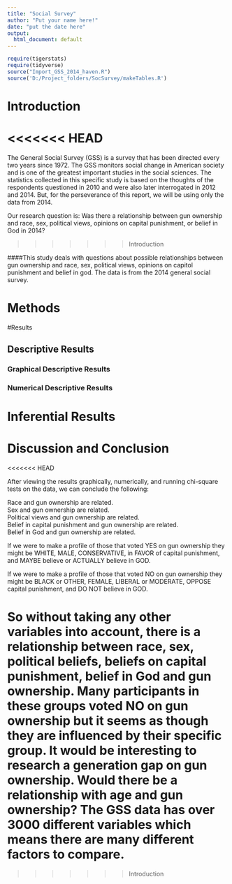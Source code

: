 ---
title: "Social Survey"
author: "Put your name here!"
date: "put the date here"
output:
  html_document: default
---

```{r include=FALSE,echo=FALSE}
require(tigerstats)
require(tidyverse)
source("Import_GSS_2014_haven.R")
source('D:/Project_folders/SocSurvey/makeTables.R')
```
<!-- We recommend you use git branches -- create a separate branch for each major section i.e. Introduction, Methods, Results, Inferential Results, and Discussion and Conclusions - leave the YAML block untouched until the final merge where you put in your own name !-->

# Introduction
<<<<<<< HEAD
=======
The General Social Survey (GSS) is a survey that has been directed every two years since 1972. The GSS monitors social change in American society and is one of the greatest important studies in the social sciences. The statistics collected in this specific study is based on the thoughts of the respondents questioned in 2010 and were also later interrogated in 2012 and 2014. But, for the perseverance of this report, we will be using only the data from 2014.

Our research question is: Was there a relationship between gun ownership and race, sex, political views, opinions on capital punishment, or belief in God in 2014?

>>>>>>> Introduction

<!--In this section you explain what you are trying to show.  Where did the data come from?  What is the research or other question you are trying to answer?!-->   

####This study deals with questions about possible relationships between gun ownership and race, sex, political views, opinions on capitol punishment and belief in god. The data is from the 2014 general social survey.



# Methods

<!--Decide on your methods:  use "variable analysis" or other appropriate descriptors.  Make sure to choose at least one graphical method and at least one numerical method.!-->

#Results

<!--Divide this section into two sub-sections:  One for your descriptive  results and one for your inferential results.!-->

## Descriptive Results

### Graphical Descriptive Results

<!--Graphical results here.  Make sure to show your code.  Provide appropriate labels for axes, giving units if possible, and provide a good title for the graph, too.  Use the graphical results to describe the patterns if any that exist in the data as focused toward the research question!-->

### Numerical Descriptive Results

<!--Numerical results go here. Use the numerical results to describe the patterns if any that exist in the data as focused toward the research question!-->

# Inferential Results

<!--State hypothesis clearly.  Make sure your discussion of the inferential test covers all the aspects that the test output produces, such as test statistic, p-value etc.  Make a decision about the null hypothesis, explain the assumptions on which the selected test/procedure was based, and why the chosen procedure satisfys the assumptions and is appropriate to answer the research question!-->


# Discussion and Conclusion

<!--Discussion and conclusion here.  If you found a relationship be sure to consider whether the relationship occurs because one of the variables causes the other, or whether they perhasps are related for some other reason.  Watch the chapter 6 videos from the GeorgeTown videos collection.!-->
<<<<<<< HEAD

After viewing the results graphically, numerically, and running chi-square tests on the data, we can conclude the following:  

Race and gun ownership are related.  
Sex and gun ownership are related.  
Political views and gun ownership are related.  
Belief in capital punishment and gun ownership are related.  
Belief in God and gun ownership are related.  

If we were to make a profile of those that voted YES on gun ownership they might be WHITE, MALE, CONSERVATIVE, in FAVOR of capital punishment, and MAYBE believe or ACTUALLY believe in GOD.  

If we were to make a profile of those that voted NO on gun ownership they might be BLACK or OTHER, FEMALE, LIBERAL or MODERATE, OPPOSE capital punishment, and DO NOT believe in GOD.  

So without taking any other variables into account, there is a relationship between race, sex, political beliefs, beliefs on capital punishment, belief in God and gun ownership. Many participants in these groups voted NO on gun ownership but it seems as though they are influenced by their specific group. It would be interesting to research a generation gap on gun ownership. Would there be a relationship with age and gun ownership? The GSS data has over 3000 different variables which means there are many different factors to compare.  
=======
>>>>>>> Introduction
